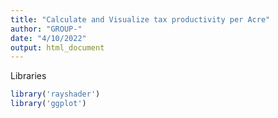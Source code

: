 ```yaml
---
title: "Calculate and Visualize tax productivity per Acre"
author: "GROUP-"
date: "4/10/2022"
output: html_document
---
```


Libraries
```r

library('rayshader')
library('ggplot')

```
